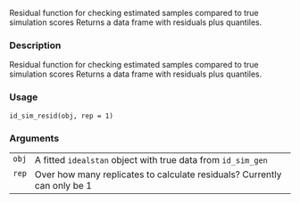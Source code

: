 
Residual function for checking estimated samples compared to true simulation scores
Returns a data frame with residuals plus quantiles.

### Description

Residual function for checking estimated samples compared to true simulation scores
Returns a data frame with residuals plus quantiles.



### Usage

<pre><code class='language-R'>id_sim_resid(obj, rep = 1)
</code></pre>


### Arguments

<table>
<tr><td style = "white-space: nowrap; font-family: monospace; vertical-align: top"><code id="obj">obj</code></td>
<td>
A fitted <code>idealstan</code> object with true data from <code>id_sim_gen</code>
</td></tr>
<tr><td style = "white-space: nowrap; font-family: monospace; vertical-align: top"><code id="rep">rep</code></td>
<td>
Over how many replicates to calculate residuals? Currently can only be 1
</td></tr>
</table>

